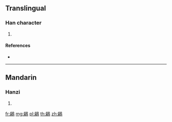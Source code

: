 {{character info/new}}
==Translingual==

===Han character===
{{Han char|rn=196|rad=鳥|as=08|sn=19|four=77227|canj=HBHAF,IBHAF,XXXHB,XXXIB}}

# {{defn|Han|sort=鳥08}}

====References====
* {{Han ref|kx=1492.140|dkj=47015|dj=2022.230|hdz=74643.160|uh=9D73|ud=40307|bh=F3EA|bd=62442}}

----

==Mandarin==

===Hanzi===
{{cmn-hanzi|pin=[[jiān]] ([[jian1]])|wg=chien<sup>1</sup>}}

# {{defn|lang=cmn|sort=鳥08}}

[[fr:鵳]]
[[mg:鵳]]
[[pl:鵳]]
[[th:鵳]]
[[zh:鵳]]